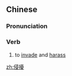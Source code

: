 {{also|侵扰}}
==Chinese==
{{zh-forms|s=侵扰}}

===Pronunciation===
{{zh-pron
|m=qīnrǎo
|c=cam1 jiu5-2
|cat=v
}}

===Verb===
{{zh-verb}}

# to [[invade]] and [[harass]]

[[zh:侵擾]]